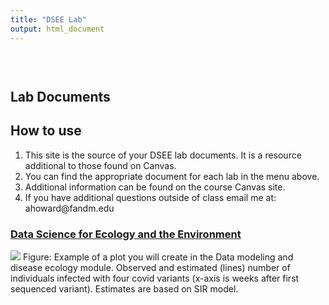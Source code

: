 ```yaml
---
title: "DSEE Lab"
output: html_document
---
```


<style type="text/css">
.title {
  display: none;
}

#getting-started img {
  margin-right: 10px;
}

</style>

<div class="row" style="padding-top: 30px;">
<div class="col-sm-6">

# **Lab Documents**

## How to use

1. This site is the source of your DSEE lab documents.  It is a resource additional to those found on Canvas.
2. You can find the appropriate document for each lab in the menu above.
3. Additional information can be found on the course Canvas site.
4. If you have additional questions outside of class email me at: ahoward@fandm.edu


</div>
<div class="col-sm-6">

### [Data Science for Ecology and the Environment](https://fandm.instructure.com/courses/17827)

![](images/Covid.png)
Figure: Example of a plot you will create in the Data modeling and disease ecology module.  Observed and estimated (lines) number of individuals infected with four covid variants (x-axis is weeks after first sequenced variant).  Estimates are based on SIR model.

</a>
</div>
